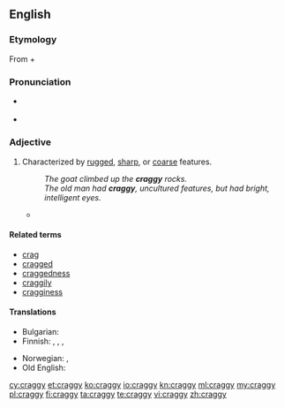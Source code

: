 ==English==
{{was wotd|2008|July|24}}

===Etymology===
From {{term|crag|lang=en}} + {{term|-y|lang=en}}

===Pronunciation===
* {{a|UK|US}} {{IPA|/kɹæɡi/}}
* {{audio|en-us-craggy.ogg|Audio (US)}}

===Adjective===
{{en-adj|er}}

# Characterized by [[rugged]], [[sharp]], or [[coarse]] features.
#: ''The goat climbed up the '''craggy''' rocks.''
#: ''The old man had '''craggy''', uncultured features, but had bright, intelligent eyes.''
#* {{quote-news
|year=2012
|date=May 24
|author=Nathan Rabin
|title=Film: Reviews: Men In Black 3
|work=The Onion AV Club
|url=http://www.avclub.com/articles/men-in-black-3,75576/
|page=
|passage=Jones’ sad eyes betray a pervasive pain his purposefully spare dialogue only hints at, while the perfectly cast Brolin conveys hints of playfulness and warmth while staying true to the '''craggy''' stoicism at the character’s core. }}

====Related terms====
* [[crag]]
* [[cragged]]
* [[craggedness]]
* [[craggily]]
* [[cragginess]]

====Translations====
{{trans-top|characterized by rugged etc. features}}
* Bulgarian: {{t+|bg|скалист}}
* Finnish: {{t|fi|louhikkoinen}}, {{t+|fi|karkea}}, {{t|fi|karkeapiirteinen}}, {{t+|fi|kirveellä veistetty}}
{{trans-mid}}
* Norwegian: {{t|no|forrevet}}, {{t|no|klippefull}}
* Old English: {{t|ang|scylfig}}
{{trans-bottom}}

[[cy:craggy]]
[[et:craggy]]
[[ko:craggy]]
[[io:craggy]]
[[kn:craggy]]
[[ml:craggy]]
[[my:craggy]]
[[pl:craggy]]
[[fi:craggy]]
[[ta:craggy]]
[[te:craggy]]
[[vi:craggy]]
[[zh:craggy]]
